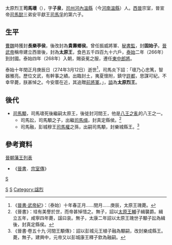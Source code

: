 太原烈王'''司馬瓌'''（{{bd|3世紀||274年|3月12日|catIdx=S司馬}}），字'''子泉'''，[[司州|司州]][[河內郡_(中國)|河內]][[溫縣|溫縣]]（今[[河南|河南]][[溫縣|溫縣]]）人。[[西晉|西晉]]宗室，晉宣帝[[司馬懿|司馬懿]]三弟安平獻王[[司馬孚|司馬孚]]的第六子。

==生平== 
[[曹魏|曹魏]]時獲封'''長樂亭侯'''，後改封為'''貴壽鄉侯'''。曾任振威將軍、[[秘書監|秘書監]]，封'''固始子'''。[[晉武帝|晉武帝]]稱帝建立西晉後，封為'''太原王'''，食邑五千四百九十六戶，[[泰始_(西晋)|泰始]]二年（266年）到封國。泰始四年（268年）入朝，賜袞冕之服，遷任[[東中郎將|東中郎將]]。

泰始十年閏正月庚辰日（274年3月12日）逝世<ref>《[[s:晉書/卷003|晉書·武帝紀]]》：〔泰始〕十年春正月……閏月……庚辰，太原王瑰薨。</ref>，司馬炎下詔：「瓌乃心忠篤，智器雅亮。歷位文武，有幹事之績。出臨封土，夷夏懷附，鎮守[[許都|許都]]，思謀可紀。不幸早薨，朕甚悼之。今安厝在近，其追贈[[前將軍|前將軍]]。」，[[謚|謚]]為'''太原烈王'''。

==後代==
*[[司馬顒|司馬顒]]，司馬瓌死後繼嗣太原王，後徙封河間王，他是[[八王之亂|八王之亂]]的八王之一。
**司馬訟，司馬顒之子，出繼[[司馬缉_(高阳王)|司馬缉]]，封真定縣侯。<ref>《晉書》：珪有美譽於世，而帝甚悼惜之。無子，詔以[[司馬輔|太原王輔]]子緝襲爵。緝立五年，咸寧四年薨，諡曰哀。無子，太康二年詔以太原王瑰世子顒子訟為緝後，封真定縣侯。</ref>
**司馬融，彭城穆王[[司馬權|司馬權]]之孫，出嗣司馬顒，封樂城縣王。<ref>《晉書·卷五十九·河間王顒傳》：詔以彭城元王植子融為顒嗣，改封樂成縣王。薨，無子。建興中，元帝又以彭城康王釋子欽為融嗣。</ref>

==參考資料==
[[晉朝藩王列表|晉朝藩王列表]]
*《[[晉書|晉書]]．[[s:晉書/卷037|宗室傳]]》

[[category:晉朝宗室國王|S]]
[[Category:曹魏軍事人物|S]]
[[Category:晉朝軍事人物|S]]
[[Category:諡烈|Category:諡烈]]
